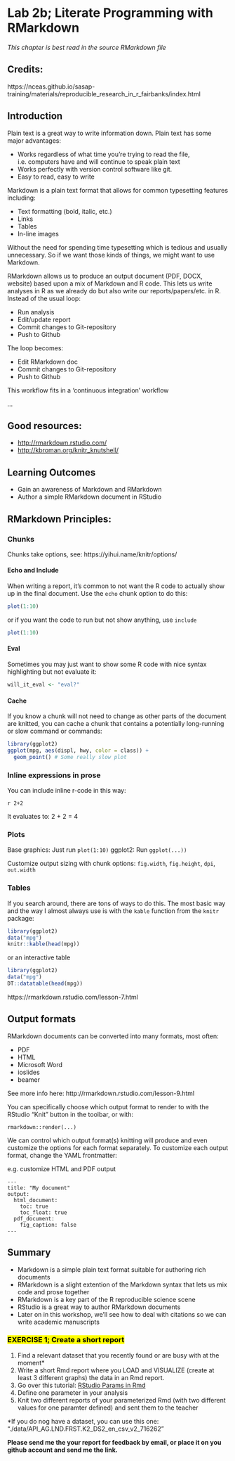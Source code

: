 # Lab 2b; Literate Programming with RMarkdown {#rmarkdown}

_This chapter is best read in the source RMarkdown file_

## Credits:
https://nceas.github.io/sasap-training/materials/reproducible_research_in_r_fairbanks/index.html

## Introduction

Plain text is a great way to write information down. Plain text has some major advantages:

- Works regardless of what time you're trying to read the file, i.e. computers have and will continue to speak plain text
- Works perfectly with version control software like git. 
- Easy to read, easy to write

Markdown is a plain text format that allows for common typesetting features including:

- Text formatting (bold, italic, etc.)
- Links
- Tables
- In-line images

Without the need for spending time typesetting which is tedious and usually unnecessary. So if we want those kinds of things, we might want to use Markdown.

RMarkdown allows us to produce an output document (PDF, DOCX, website) based upon a mix of Markdown and R code.
This lets us write analyses in R as we already do but also write our reports/papers/etc. in R.
Instead of the usual loop:

- Run analysis
- Edit/update report
- Commit changes to Git-repository
- Push to Github

The loop becomes:

- Edit RMarkdown doc
- Commit changes to Git-repository
- Push to Github

This workflow fits in a 'continuous integration' workflow

...

## Good resources:

- [http://rmarkdown.rstudio.com/](http://rmarkdown.rstudio.com/)
- [http://kbroman.org/knitr_knutshell/](http://kbroman.org/knitr_knutshell/)

## Learning Outcomes

- Gain an awareness of Markdown and RMarkdown
- Author a simple RMarkdown document in RStudio

## RMarkdown Principles:

### Chunks

Chunks take options, see: https://yihui.name/knitr/options/

#### Echo and Include {-}

When writing a report, it's common to not want the R code to actually show up in the final document.
Use the `echo` chunk option to do this:
```r
plot(1:10)
```
or if you want the code to run but not show anything, use `include`

```r
plot(1:10)
```

#### Eval {-}

Sometimes you may just want to show some R code with nice syntax highlighting but not evaluate it:

```r
will_it_eval <- "eval?"
```

#### Cache {-}

If you know a chunk will not need to change as other parts of the document are knitted, you can cache a chunk that contains a potentially long-running or slow command or commands:


```r
library(ggplot2)
ggplot(mpg, aes(displ, hwy, color = class)) + 
  geom_point() # Some really slow plot
```

### Inline expressions in prose

You can include inline r-code in this way:

`r 2+2`

It evaluates to: 2 + 2 = 4

### Plots

Base graphics: Just run `plot(1:10)`
ggplot2: Run `ggplot(...))`

Customize output sizing with chunk options: `fig.width`, `fig.height`, `dpi`, `out.width`

### Tables

If you search around, there are tons of ways to do this. The most basic way and the way I almost always use is with the `kable` function from the `knitr` package:

```r
library(ggplot2)
data("mpg")
knitr::kable(head(mpg))
```

or an interactive table
```r
library(ggplot2)
data("mpg")
DT::datatable(head(mpg))
```

https://rmarkdown.rstudio.com/lesson-7.html

## Output formats

RMarkdown documents can be converted into many formats, most often:

- PDF
- HTML
- Microsoft Word
- ioslides
- beamer

See more info here: http://rmarkdown.rstudio.com/lesson-9.html

You can specifically choose which output format to render to with the RStudio "Knit" button in the toolbar, or with:

```
rmarkdown::render(...)
```

We can control which output format(s) knitting will produce and even customize the options for each format separately.
To customize each output format, change the YAML frontmatter:

e.g. customize HTML and PDF output

```
---
title: "My document"
output:
  html_document:
    toc: true
    toc_float: true
  pdf_document:
    fig_caption: false
---

```

## Summary

- Markdown is a simple plain text format suitable for authoring rich documents
- RMarkdown is a slight extention of the Markdown syntax that lets us mix code and prose together
- RMarkdown is a key part of the R reproducible science scene
- RStudio is a great way to author RMarkdown documents
- Later on in this workshop, we'll see how to deal with citations so we can write academic manuscripts

### <mark>**EXERCISE 1; Create a short report**</mark> {-}

 1. Find a relevant dataset  that you recently found or are busy with at the moment*
 1. Write a short Rmd report where you LOAD and VISUALIZE (create at least 3 different graphs) the data in an Rmd report.
 1. Go over this tutorial: [RStudio Params in Rmd](https://rmarkdown.rstudio.com/developer_parameterized_reports.html%23parameter_types%2F#overview)
 1. Define one parameter in your analysis
 1. Knit two different reports of your parameterized Rmd (with two different values for one paramter defined) and sent them to the teacher
 
*If you do nog have a dataset, you can use this one:
"./data/API_AG.LND.FRST.K2_DS2_en_csv_v2_716262"

**Please send me the your report for feedback by email, or place it on you github account and send me the link.**


